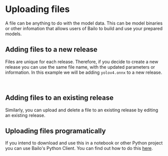

# Uploading files

A file can be anything to do with the model data. This can be model binaries or other infomation that allows users of
Bailo to build and use your prepared models.

## Adding files to a new release

Files are unique for each release. Therefore, if you decide to create a new release you can use the same file name, with
the updated parameters or information. In this example we will be adding `yolov4.onnx` to a new release.

<br />

<MigrationImageBehaviour src={bailoUploadFile} />

## Adding files to an existing release

Similarly, you can upload and delete a file to an existing release by editing an existing release.

<MigrationImageBehaviour src={bailoUploadedFile} />

## Uploading files programatically

If you intend to download and use this in a notebook or other Python project you can use Bailo's Python Client. You can
find out how to do this [here](/docs/python/notebooks/models_and_releases_demo/index.html).

